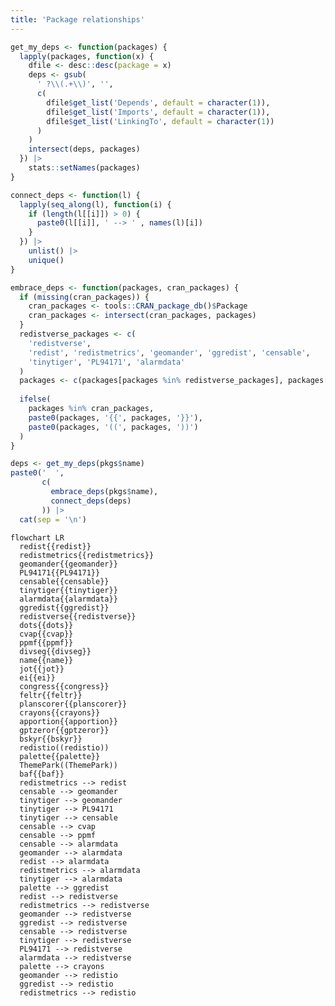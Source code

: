 ```yaml
---
title: 'Package relationships'
---
```


```r
get_my_deps <- function(packages) {
  lapply(packages, function(x) {
    dfile <- desc::desc(package = x)
    deps <- gsub(
      ' ?\\(.+\\)', '', 
      c(
        dfile$get_list('Depends', default = character(1)),
        dfile$get_list('Imports', default = character(1)), 
        dfile$get_list('LinkingTo', default = character(1))
      )
    )
    intersect(deps, packages)
  }) |> 
    stats::setNames(packages)
}

connect_deps <- function(l) {
  lapply(seq_along(l), function(i) {
    if (length(l[[i]]) > 0) {
      paste0(l[[i]], ' --> ' , names(l)[i])
    }
  }) |> 
    unlist() |> 
    unique()
}

embrace_deps <- function(packages, cran_packages) {
  if (missing(cran_packages)) {
    cran_packages <- tools::CRAN_package_db()$Package
    cran_packages <- intersect(cran_packages, packages)
  }
  redistverse_packages <- c(
    'redistverse',
    'redist', 'redistmetrics', 'geomander', 'ggredist', 'censable', 
    'tinytiger', 'PL94171', 'alarmdata'
  )
  packages <- c(packages[packages %in% redistverse_packages], packages[!packages %in% redistverse_packages])
  
  ifelse(
    packages %in% cran_packages, 
    paste0(packages, '{{', packages, '}}'), 
    paste0(packages, '((', packages, '))')
  )
}

deps <- get_my_deps(pkgs$name)
paste0('  ',
       c(
         embrace_deps(pkgs$name),
         connect_deps(deps)
       )) |> 
  cat(sep = '\n')
```

```mermaid
flowchart LR
  redist{{redist}}
  redistmetrics{{redistmetrics}}
  geomander{{geomander}}
  PL94171{{PL94171}}
  censable{{censable}}
  tinytiger{{tinytiger}}
  alarmdata{{alarmdata}}
  ggredist{{ggredist}}
  redistverse{{redistverse}}
  dots{{dots}}
  cvap{{cvap}}
  ppmf{{ppmf}}
  divseg{{divseg}}
  name{{name}}
  jot{{jot}}
  ei{{ei}}
  congress{{congress}}
  feltr{{feltr}}
  planscorer{{planscorer}}
  crayons{{crayons}}
  apportion{{apportion}}
  gptzeror{{gptzeror}}
  bskyr{{bskyr}}
  redistio((redistio))
  palette{{palette}}
  ThemePark((ThemePark))
  baf{{baf}}
  redistmetrics --> redist
  censable --> geomander
  tinytiger --> geomander
  tinytiger --> PL94171
  tinytiger --> censable
  censable --> cvap
  censable --> ppmf
  censable --> alarmdata
  geomander --> alarmdata
  redist --> alarmdata
  redistmetrics --> alarmdata
  tinytiger --> alarmdata
  palette --> ggredist
  redist --> redistverse
  redistmetrics --> redistverse
  geomander --> redistverse
  ggredist --> redistverse
  censable --> redistverse
  tinytiger --> redistverse
  PL94171 --> redistverse
  alarmdata --> redistverse
  palette --> crayons
  geomander --> redistio
  ggredist --> redistio
  redistmetrics --> redistio
```